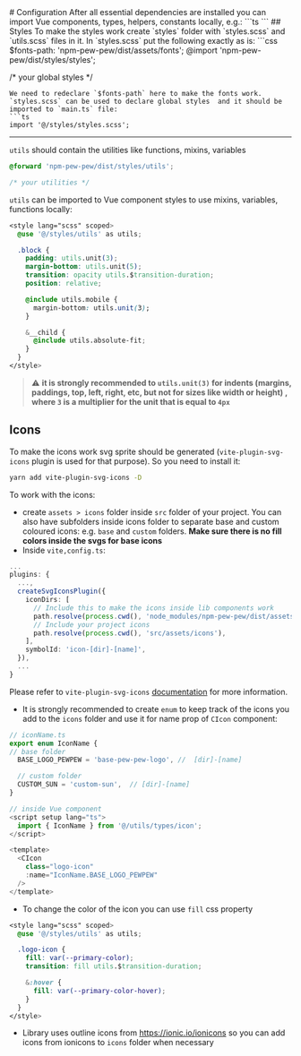 
<Meta title="Configuration"/>

<div className="sb-container">
  # Configuration
  After all essential dependencies are installed you can import Vue components, types, helpers, constants locally, e.g.:
  ```ts
  <script setup lang="ts">
    import {
      CButton,
      CFormField,
      CForm,
      CAlert,
      CInput,
      LocalStorageHelper
      type ColorScheme
    } from 'npm-pew-pew';

    LocalStorageHelper.set('auth', 'auth-token');
  </script>

  <template>
    <div>
      <CInput
        :id="fieldId"
        v-model:value="credentials.password"
        :has-error="hasError"
        size="large"
        :placeholder="t('password')"
        type="password"
        show-password-on="click"
        @input="formStatus.hasSubmitError = false"
      />
    </div>
  </template>
  ```
  ## Styles
  To make the styles work create `styles` folder with `styles.scss` and `utils.scss` files in it.
  In `styles.scss` put the following exactly as is:
  ```css
  $fonts-path: 'npm-pew-pew/dist/assets/fonts';
  @import 'npm-pew-pew/dist/styles/styles';

  /* your global styles */
  ```
  We need to redeclare `$fonts-path` here to make the fonts work. `styles.scss` can be used to declare global styles  and it should be imported to `main.ts` file:
  ```ts
  import '@/styles/styles.scss';
  ```
  ---

  `utils` should contain the utilities like functions, mixins, variables
  ```scss
  @forward 'npm-pew-pew/dist/styles/utils';

  /* your utilities */
  ```
  `utils` can be imported to Vue component styles to use mixins, variables, functions locally:
  ```css
  <style lang="scss" scoped>
    @use '@/styles/utils' as utils;

    .block {
      padding: utils.unit(3);
      margin-bottom: utils.unit(5);
      transition: opacity utils.$transition-duration;
      position: relative;

      @include utils.mobile {
        margin-bottom: utils.unit(3);
      }

      &__child {
        @include utils.absolute-fit;
      }
    }
  </style>
  ```

  > ⚠ **it is strongly recommended to `utils.unit(3)` for indents (margins, paddings, top, left, right, etc, but not for sizes like width or height) , where `3` is a multiplier for the unit that is equal to `4px`**



  ## Icons

  To make the icons work svg sprite should be generated  (`vite-plugin-svg-icons` plugin is used for that purpose). So you need to install it:
  ```bash
  yarn add vite-plugin-svg-icons -D
  ```
  To work with the icons:
  - create `assets > icons` folder inside `src` folder of your project. You can also have subfolders inside icons folder to separate base and custom coloured icons: e.g. `base` and `custom` folders. **Make sure there is no fill colors inside the svgs for base icons**
  - Inside `vite,config.ts`:
  ```ts
  ...
  plugins: {
    ...,
    createSvgIconsPlugin({
      iconDirs: [
        // Include this to make the icons inside lib components work
        path.resolve(process.cwd(), 'node_modules/npm-pew-pew/dist/assets/icons'),
        // Include your project icons
        path.resolve(process.cwd(), 'src/assets/icons'),
      ],
      symbolId: 'icon-[dir]-[name]',
    }),
    ...
  }
  ```

  Please refer to `vite-plugin-svg-icons` [documentation](https://github.com/vbenjs/vite-plugin-svg-icons) for more information.
  - It is strongly recommended to create `enum` to keep track of the icons you add to the `icons` folder and use it for name prop of `CIcon` component:
  ```ts
  // iconName.ts
  export enum IconName {
  // base folder
    BASE_LOGO_PEWPEW = 'base-pew-pew-logo', //  [dir]-[name]

    // custom folder
    CUSTOM_SUN = 'custom-sun',  // [dir]-[name]
  }
  ```

  ```ts
  // inside Vue component
  <script setup lang="ts">
    import { IconName } from '@/utils/types/icon';
  </script>

  <template>
    <CIcon
      class="logo-icon"
      :name="IconName.BASE_LOGO_PEWPEW"
    />
  </template>
  ```
  - To change the color of the icon you can use `fill` css property
  ```css
  <style lang="scss" scoped>
    @use '@/styles/utils' as utils;

    .logo-icon {
      fill: var(--primary-color);
      transition: fill utils.$transition-duration;

      &:hover {
        fill: var(--primary-color-hover);
      }
    }
  </style>
  ```
  - Library uses outline icons from https://ionic.io/ionicons so you can add icons from ionicons to `icons` folder when necessary
</div>
